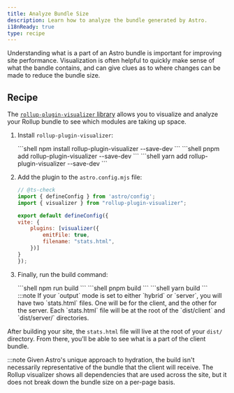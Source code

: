 ```yaml
---
title: Analyze Bundle Size
description: Learn how to analyze the bundle generated by Astro.
i18nReady: true
type: recipe
---
```



Understanding what is a part of an Astro bundle is important for improving site performance. Visualization is often helpful to quickly make sense of what
the bandle contains, and can give clues as to where changes can be made to reduce the bundle size.

## Recipe

The [`rollup-plugin-visualizer` library](https://github.com/btd/rollup-plugin-visualizer) allows you to visualize and analyze your Rollup bundle to see which modules are taking up space.
<Steps>
1. Install `rollup-plugin-visualizer`:

    <PackageManagerTabs>
        <Fragment slot="npm">
        ```shell
        npm install rollup-plugin-visualizer --save-dev
        ```
        </Fragment>
        <Fragment slot="pnpm">
        ```shell
        pnpm add rollup-plugin-visualizer --save-dev
        ```
        </Fragment>
        <Fragment slot="yarn">
        ```shell
        yarn add rollup-plugin-visualizer --save-dev
        ```
        </Fragment>
    </PackageManagerTabs>

2. Add the plugin to the `astro.config.mjs` file:

    ```js
    // @ts-check
    import { defineConfig } from 'astro/config';
    import { visualizer } from "rollup-plugin-visualizer";

    export default defineConfig({
    vite: {
        plugins: [visualizer({
            emitFile: true,
            filename: "stats.html",
        })]
    }
    });
    ```
3. Finally, run the build command:

    <PackageManagerTabs>
        <Fragment slot="npm">
        ```shell
        npm run build
        ```
        </Fragment>
        <Fragment slot="pnpm">
        ```shell
        pnpm build
        ```
        </Fragment>
        <Fragment slot="yarn">
        ```shell
        yarn build
        ```
        </Fragment>
    </PackageManagerTabs>
        :::note
        If your `output` mode is set to either `hybrid` or `server`, you will have two `stats.html` files. One will be for the client, and the other for the server. Each `stats.html` file will be at the root of the `dist/client` and `dist/server/` directories.
</Steps>

After building your site, the `stats.html` file will live at the root of your `dist/` directory. From there, you'll be able to see what is a part of the client bundle. 

:::note
Given Astro's unique approach to hydration, the build isn't necessarily representative of the bundle 
that the client will receive. The Rollup visualizer shows all dependencies that are used across the site, but it does not break down the bundle size on a per-page basis.